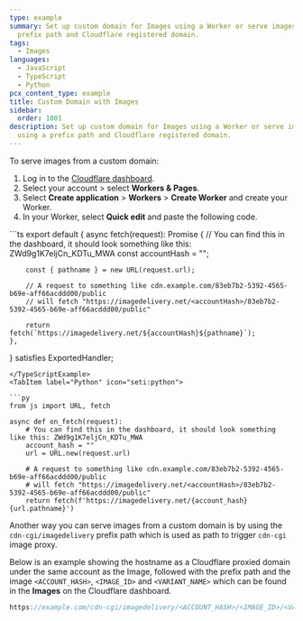 ```yaml
---
type: example
summary: Set up custom domain for Images using a Worker or serve images using a
  prefix path and Cloudflare registered domain.
tags:
  - Images
languages:
  - JavaScript
  - TypeScript
  - Python
pcx_content_type: example
title: Custom Domain with Images
sidebar:
  order: 1001
description: Set up custom domain for Images using a Worker or serve images
  using a prefix path and Cloudflare registered domain.
---
```



To serve images from a custom domain:

1. Log in to the [Cloudflare dashboard](https://dash.cloudflare.com).
2. Select your account > select **Workers & Pages**.
3. Select **Create application** > **Workers** > **Create Worker** and create your Worker.
4. In your Worker, select **Quick edit** and paste the following code.

<Tabs syncKey="workersExamples">
<TypeScriptExample tabsWrapper={false}>
```ts
export default {
	async fetch(request): Promise<Response> {
		// You can find this in the dashboard, it should look something like this: ZWd9g1K7eljCn_KDTu_MWA
		const accountHash = "";

		const { pathname } = new URL(request.url);

		// A request to something like cdn.example.com/83eb7b2-5392-4565-b69e-aff66acddd00/public
		// will fetch "https://imagedelivery.net/<accountHash>/83eb7b2-5392-4565-b69e-aff66acddd00/public"

		return fetch(`https://imagedelivery.net/${accountHash}${pathname}`);
	},
} satisfies ExportedHandler;
```
</TypeScriptExample>
<TabItem label="Python" icon="seti:python">

```py
from js import URL, fetch

async def on_fetch(request):
    # You can find this in the dashboard, it should look something like this: ZWd9g1K7eljCn_KDTu_MWA
    account_hash = ""
    url = URL.new(request.url)

    # A request to something like cdn.example.com/83eb7b2-5392-4565-b69e-aff66acddd00/public
    # will fetch "https://imagedelivery.net/<accountHash>/83eb7b2-5392-4565-b69e-aff66acddd00/public"
    return fetch(f'https://imagedelivery.net/{account_hash}{url.pathname}')
```

</TabItem> </Tabs>

Another way you can serve images from a custom domain is by using the `cdn-cgi/imagedelivery` prefix path which is used as path to trigger `cdn-cgi` image proxy.

Below is an example showing the hostname as a Cloudflare proxied domain under the same account as the Image, followed with the prefix path and the image `<ACCOUNT_HASH>`, `<IMAGE_ID>` and `<VARIANT_NAME>` which can be found in the **Images** on the Cloudflare dashboard.

```js
https://example.com/cdn-cgi/imagedelivery/<ACCOUNT_HASH>/<IMAGE_ID>/<VARIANT_NAME>
```
